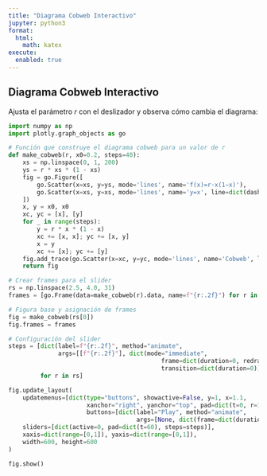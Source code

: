```yaml
---
title: "Diagrama Cobweb Interactivo"
jupyter: python3
format:
  html:
    math: katex
execute:
  enabled: true
---
```


## Diagrama Cobweb Interactivo

Ajusta el parámetro *r* con el deslizador y observa cómo cambia el diagrama:

```python
import numpy as np
import plotly.graph_objects as go

# Función que construye el diagrama cobweb para un valor de r
def make_cobweb(r, x0=0.2, steps=40):
    xs = np.linspace(0, 1, 200)
    ys = r * xs * (1 - xs)
    fig = go.Figure([
        go.Scatter(x=xs, y=ys, mode='lines', name='f(x)=r·x(1−x)'),
        go.Scatter(x=xs, y=xs, mode='lines', name='y=x', line=dict(dash='dash'))
    ])
    x, y = x0, x0
    xc, yc = [x], [y]
    for _ in range(steps):
        y = r * x * (1 - x)
        xc += [x, x]; yc += [x, y]
        x = y
        xc += [x]; yc += [y]
    fig.add_trace(go.Scatter(x=xc, y=yc, mode='lines', name='Cobweb', line=dict(color='red')))
    return fig

# Crear frames para el slider
rs = np.linspace(2.5, 4.0, 31)
frames = [go.Frame(data=make_cobweb(r).data, name=f"{r:.2f}") for r in rs]

# Figura base y asignación de frames
fig = make_cobweb(rs[0])
fig.frames = frames

# Configuración del slider
steps = [dict(label=f"{r:.2f}", method="animate",
              args=[[f"{r:.2f}"], dict(mode="immediate",
                                           frame=dict(duration=0, redraw=True),
                                           transition=dict(duration=0))])
         for r in rs]

fig.update_layout(
    updatemenus=[dict(type="buttons", showactive=False, y=1, x=1.1,
                      xanchor="right", yanchor="top", pad=dict(t=0, r=10),
                      buttons=[dict(label="Play", method="animate",
                                    args=[None, dict(frame=dict(duration=100, redraw=True), fromcurrent=True)])])],
    sliders=[dict(active=0, pad=dict(t=60), steps=steps)],
    xaxis=dict(range=[0,1]), yaxis=dict(range=[0,1]),
    width=600, height=600
)

fig.show()
```
